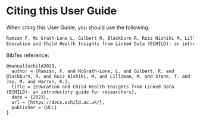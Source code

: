 # Citing this User Guide {.unnumbered}

When citing this User Guide, you should use the following:

``` .html

Ramzan F, Mc Grath-Lone L, Gilbert R, Blackburn R, Ruiz Nishiki M, Lilliman M, Stone T, Jay M, Harron K.
Education and Child Health Insights from Linked Data (ECHILD): an introductory guide for researchers. 2023, UCL.
```

BibTex reference:

``` .bibtex

@manual{echild2023,
  author = {Ramzan, F. and McGrath-Lone, L. and Gilbert, R. and Blackburn, R. and Ruiz Nishiki, M. and Lilliman, M. and Stone, T. and Jay, M. and Harron, K.},
  title = {Education and Child Health Insights from Linked Data (ECHILD): an introductory guide for researchers},
  date = {2023},
  url = {https://docs.echild.ac.uk/},
  publisher = {UCL}
}
```
